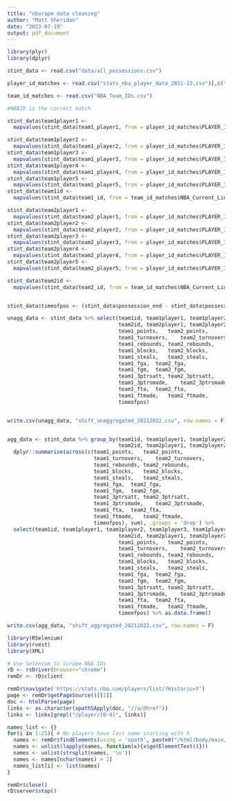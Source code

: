 ```yaml
---
title: "nbarapm data cleaning"
author: "Matt Sheridan"
date: "2023-07-19"
output: pdf_document
---
```


```r
library(plyr)
library(dplyr)

stint_data <- read.csv("data/all_possessions.csv")

player_id_matches <- read.csv("stats_nba_player_data_2021-22.csv")[,c("PLAYER_ID", "PLAYER_NAME")]

team_id_matches <- read.csv("NBA_Team_IDs.csv")

#NBAID is the correct match

stint_data$team1player1 <- 
  mapvalues(stint_data$team1_player1, from = player_id_matches$PLAYER_ID, to = player_id_matches$PLAYER_NAME, warn_missing = F)

stint_data$team1player2 <- 
  mapvalues(stint_data$team1_player2, from = player_id_matches$PLAYER_ID, to = player_id_matches$PLAYER_NAME, warn_missing = F)
stint_data$team1player3 <- 
  mapvalues(stint_data$team1_player3, from = player_id_matches$PLAYER_ID, to = player_id_matches$PLAYER_NAME, warn_missing = F)
stint_data$team1player4 <- 
  mapvalues(stint_data$team1_player4, from = player_id_matches$PLAYER_ID, to = player_id_matches$PLAYER_NAME, warn_missing = F)
stint_data$team1player5 <- 
  mapvalues(stint_data$team1_player5, from = player_id_matches$PLAYER_ID, to = player_id_matches$PLAYER_NAME, warn_missing = F)
stint_data$team1id <- 
  mapvalues(stint_data$team1_id, from = team_id_matches$NBA_Current_Link_ID, to = team_id_matches$Current_BBRef_Team_Name, warn_missing = F)

stint_data$team2player1 <- 
  mapvalues(stint_data$team2_player1, from = player_id_matches$PLAYER_ID, to = player_id_matches$PLAYER_NAME, warn_missing = F)
stint_data$team2player2 <- 
  mapvalues(stint_data$team2_player2, from = player_id_matches$PLAYER_ID, to = player_id_matches$PLAYER_NAME, warn_missing = F)
stint_data$team2player3 <- 
  mapvalues(stint_data$team2_player3, from = player_id_matches$PLAYER_ID, to = player_id_matches$PLAYER_NAME, warn_missing = F)
stint_data$team2player4 <- 
  mapvalues(stint_data$team2_player4, from = player_id_matches$PLAYER_ID, to = player_id_matches$PLAYER_NAME, warn_missing = F)
stint_data$team2player5 <- 
  mapvalues(stint_data$team2_player5, from = player_id_matches$PLAYER_ID, to = player_id_matches$PLAYER_NAME, warn_missing = F)

stint_data$team2id <- 
  mapvalues(stint_data$team2_id, from = team_id_matches$NBA_Current_Link_ID, to = team_id_matches$Current_BBRef_Team_Name, warn_missing = F)


stint_data$timeofpos <- (stint_data$possession_end - stint_data$possession_start)

unagg_data <- stint_data %>% select(team1id, team1player1, team1player2, team1player3, team1player4, team1player5,
                                    team2id, team2player1, team2player2, team2player3, team2player4, team2player5, 
                                    team1_points,	team2_points,	
                                    team1_turnovers,	team2_turnovers,	
                                    team1_rebounds,	team2_rebounds,	 
                                    team1_blocks,	team2_blocks,	
                                    team1_steals,	team2_steals,	
                                    team1_fga,	team2_fga,	
                                    team1_fgm,	team2_fgm,	
                                    team1_3ptrsatt,	team2_3ptrsatt,
                                    team1_3ptrsmade,	team2_3ptrsmade,                                    
                                    team1_fta,	team2_fta,	
                                    team1_ftmade,	team2_ftmade, 
                                    timeofpos)


write.csv(unagg_data, "shift_unaggregated_20212022.csv", row.names = F)


agg_data <- stint_data %>% group_by(team1id, team1player1, team1player2, team1player3, team1player4, team1player5,
                                    team2id, team2player1, team2player2, team2player3, team2player4, team2player5) %>%  
  dplyr::summarise(across(c(team1_points,	team2_points,	
                            team1_turnovers,	team2_turnovers,	
                            team1_rebounds,	team2_rebounds,	
                            team1_blocks,	team2_blocks,	
                            team1_steals,	team2_steals,	
                            team1_fga,	team2_fga,	
                            team1_fgm,	team2_fgm,	
                            team1_3ptrsatt,	team2_3ptrsatt,
                            team1_3ptrsmade,	team2_3ptrsmade,
                            team1_fta,	team2_fta,	
                            team1_ftmade,	team2_ftmade, 
                            timeofpos), sum), .groups = 'drop') %>% 
  select(team1id, team1player1, team1player2, team1player3, team1player4, team1player5,
                                    team2id, team2player1, team2player2, team2player3, team2player4, team2player5, 
                                    team1_points,	team2_points,	
                                    team1_turnovers,	team2_turnovers,	
                                    team1_rebounds,	team2_rebounds,	 
                                    team1_blocks,	team2_blocks,	
                                    team1_steals,	team2_steals,	
                                    team1_fga,	team2_fga,	
                                    team1_fgm,	team2_fgm,	
                                    team1_3ptrsatt,	team2_3ptrsatt,
                                    team1_3ptrsmade,	team2_3ptrsmade,
                                    team1_fta,	team2_fta,	
                                    team1_ftmade,	team2_ftmade, 
                                    timeofpos) %>% as.data.frame()

write.csv(agg_data, "shift_aggregated_20212022.csv", row.names = F)

```




```r
library(RSelenium)
library(rvest)
library(XML)

# Use Selenium to Scrape NBA IDs
rD <- rsDriver(browser="chrome")
remDr <- rD$client

remDr$navigate('https://stats.nba.com/players/list/?Historic=Y')
page <- remDr$getPageSource()[[1]]
doc <- htmlParse(page)
links <- as.character(xpathSApply(doc, "//a/@href"))
links <- links[grepl("/player/[0-9]", links)]

names_list <- {}
for(i in 1:25){ # No players have last name starting with X
  names <- remDr$findElements(using = 'xpath', paste0("/html/body/main/div[2]/div/div[2]/div/div/section[",i,"]"))
  names <- unlist(lapply(names, function(x){x$getElementText()}))
  names <- unlist(strsplit(names, '\n'))
  names <- names[nchar(names) > 1]
  names_list[i] <- list(names)
}

remDr$close()
rD$server$stop()

```
